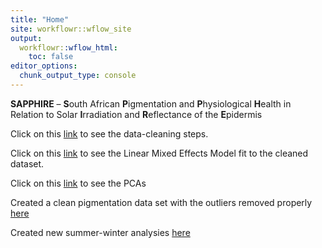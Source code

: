 ```yaml
---
title: "Home"
site: workflowr::wflow_site
output:
  workflowr::wflow_html:
    toc: false
editor_options:
  chunk_output_type: console
---
```


**SAPPHIRE** – **S**outh African **P**igmentation and **P**hysiological **H**ealth in Relation to Solar **I**rradiation and **R**eflectance of the **E**pidermis

Click on this [link](data_cleaning_composite.html) to see the data-cleaning steps.

Click on this [link](data_modeling_1.html) to see the Linear Mixed Effects Model fit to the cleaned dataset.

Click on this [link](analysis1_PCAs.html) to see the PCAs

Created a clean pigmentation data set with the outliers removed properly [here](pigmentationdata.html)

Created new summer-winter analysies [here](summer-winter.html)
